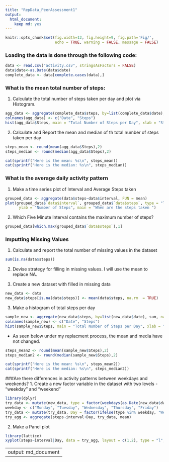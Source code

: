 ---
title: "RepData_PeerAssessment1"
output:
  html_document:
    keep md: yes
---
```{r global_options, include = FALSE}
knitr::opts_chunk$set(fig.width=12, fig.height=9, fig.path='Fig/',
                      echo = TRUE, warning = FALSE, message = FALSE)
```
### Loading the data is done through the following code:
```{r}
data <- read.csv("activity.csv", stringsAsFactors = FALSE)
data$date<-as.Date(data$date)
complete_data <- data[complete.cases(data),]
```

### What is the mean total number of steps:
1. Calculate the total number of steps taken per day and plot via Histogram.
```{r histogram_1}
agg_data <- aggregate(complete_data$steps, by=list(complete_data$date), sum, na.rm = TRUE)
colnames(agg_data) <- c("Date", "Steps")
hist(agg_data$Steps, main = "Total Number of Steps per Day", xlab = "Steps per Day")

```
2. Calculate and Report the mean and median of th total number of steps taken per day
```{r}
steps_mean <- round(mean(agg_data$Steps),2)
steps_median <- round(median(agg_data$Steps),2)

cat(sprintf("Here is the mean: %s\n", steps_mean))
cat(sprintf("Here is the median: %s\n", steps_median))
```
### What is the average daily activity pattern
1.  Make a time series plot of Interval and Average Steps taken 
```{r time_series_plot}
grouped_data <- aggregate(data$steps~data$interval, FUN = mean)
plot(grouped_data$`data$interval`, grouped_data$`data$steps`, type = "l", xlab = "Time", 
      ylab = "Number of Steps", main = "When are the steps taken ")
```

2.  Which Five Minute Interval contains the maximum number of steps?
```{r}
grouped_data[which.max(grouped_data$`data$steps`),1]
```

### Imputting Missing Values
1.  Calculate and report the total number of missing values in the dataset
```{r}
sum(is.na(data$steps))
```

2. Devise strategy for filling in missing values.  I will use the mean to replace NA.

3. Create a new dataset with filled in missing data
``` {r}
new_data <- data
new_data$steps[is.na(data$steps)] <- mean(data$steps, na.rm  = TRUE)
```

3.  Make a histogram of total steps per day
```{r histogram_2}
sample_new <- aggregate(new_data$steps, by=list(new_data$date), sum, na.rm = TRUE)
colnames(sample_new) <- c("Date", "Steps")
hist(sample_new$Steps, main = "Total Number of Steps per Day", xlab = "Steps per Day")

```

* As seen below under my replacment process, the mean and media have not changed.
```{r}
steps_mean2 <- round(mean(sample_new$Steps),2)
steps_median2 <- round(median(sample_new$Steps),2)

cat(sprintf("Here is the mean: %s\n", steps_mean2))
cat(sprintf("Here is the median: %s\n", steps_median2))
```
###Are there differences in activity patterns between weekdays and weekends?
1.  Create a new factor variable in the dataset with two levels - "weekday" and "weekend"
```{r}
library(dplyr)
try_data <- mutate(new_data, type = factor(weekdays(as.Date(new_data$date))))
weekday <- c("Monday", "Tuesday", "Wednesday", "Thursday", "Friday")
try_data <- mutate(try_data, Day = factor(ifelse(type %in% weekday, "Weekday", "Weekend")))
try_agg <- aggregate(steps~interval+Day, try_data, mean)
```

2.  Make a Panel plot
```{r xyplot}
library(lattice)
xyplot(steps~interval|Day, data = try_agg, layout = c(1,2), type = "l", xlab = "Number of Steps", ylab = "Interval")
```

---
output: md_document
---
